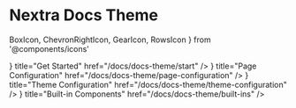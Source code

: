 # Nextra Docs Theme

  BoxIcon,
  ChevronRightIcon,
  GearIcon,
  RowsIcon
} from '@components/icons'

<Cards>
  <Card
    icon={<ChevronRightIcon />}
    title="Get Started"
    href="/docs/docs-theme/start"
  />
  <Card
    icon={<RowsIcon />}
    title="Page Configuration"
    href="/docs/docs-theme/page-configuration"
  />
  <Card
    icon={<GearIcon />}
    title="Theme Configuration"
    href="/docs/docs-theme/theme-configuration"
  />
  <Card
    icon={<BoxIcon />}
    title="Built-in Components"
    href="/docs/docs-theme/built-ins"
  />
</Cards>
